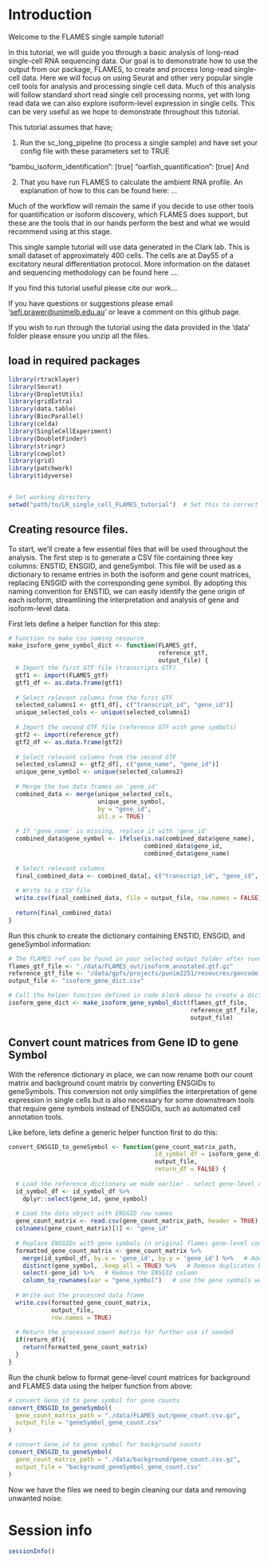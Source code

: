 # Introduction

Welcome to the FLAMES single sample tutorial!

In this tutorial, we will guide you through a basic analysis of long-read single-cell RNA sequencing data. Our goal is to demonstrate how to use the output from our package, FLAMES, to create and process long-read single-cell data. Here we will focus on using Seurat and other very popular single cell tools for analysis and processing single cell data. Much of this analysis will follow standard short read single cell processing norms, yet with long read data we can also explore isoform-level expression in single cells. This can be very useful as we hope to demonstrate throughout this tutorial.

This tutorial assumes that have;

1.  Run the sc_long_pipeline (to process a single sample) and have set your config file with these parameters set to TRUE

"bambu_isoform_identification": [true] "oarfish_quantification": [true] And

2.  That you have run FLAMES to calculate the ambient RNA profile. An explanation of how to this can be found here: ...

Much of the workflow will remain the same if you decide to use other tools for quantification or isoform discovery, which FLAMES does support, but these are the tools that in our hands perform the best and what we would recommend using at this stage.

This single sample tutorial will use data generated in the Clark lab. This is small dataset of approximately 400 cells. The cells are at Day55 of a excitatory neural differentiation protocol. More information on the dataset and sequencing methodology can be found here ....

If you find this tutorial useful please cite our work...

If you have questions or suggestions please email '[sefi.prawer\@unimelb.edu.au](mailto:sefi.prawer@unimelb.edu.au){.email}' or leave a comment on this github page.

If you wish to run through the tutorial using the data provided in the 'data' folder please ensure you unzip all the files.

## load in required packages

```r
library(rtracklayer)
library(Seurat)
library(DropletUtils)
library(gridExtra)
library(data.table)
library(BiocParallel)
library(celda)
library(SingleCellExperiment)
library(DoubletFinder)
library(stringr)
library(cowplot)
library(grid)
library(patchwork)
library(tidyverse)


# Set working directory
setwd("path/to/LR_single_cell_FLAMES_tutorial")  # Set this to correct location
```

## Creating resource files.

To start, we'll create a few essential files that will be used throughout the analysis. The first step is to generate a CSV file containing three key columns: ENSTID, ENSGID, and geneSymbol. This file will be used as a dictionary to rename entries in both the isoform and gene count matrices, replacing ENSGID with the corresponding gene symbol. By adopting this naming convention for ENSTID, we can easily identify the gene origin of each isoform, streamlining the interpretation and analysis of gene and isoform-level data.

First lets define a helper function for this step:

```r
# Function to make csv naming resource 
make_isoform_gene_symbol_dict <- function(FLAMES_gtf, 
                                          reference_gtf, 
                                          output_file) {
  # Import the first GTF file (transcripts GTF)
  gtf1 <- import(FLAMES_gtf)
  gtf1_df <- as.data.frame(gtf1)
  
  # Select relevant columns from the first GTF
  selected_columns1 <- gtf1_df[, c("transcript_id", "gene_id")]
  unique_selected_cols <- unique(selected_columns1)
  
  # Import the second GTF file (reference GTF with gene symbols)
  gtf2 <- import(reference_gtf)
  gtf2_df <- as.data.frame(gtf2)
  
  # Select relevant columns from the second GTF
  selected_columns2 <- gtf2_df[, c("gene_name", "gene_id")]
  unique_gene_symbol <- unique(selected_columns2)
  
  # Merge the two data frames on 'gene_id'
  combined_data <- merge(unique_selected_cols, 
                         unique_gene_symbol, 
                         by = "gene_id", 
                         all.x = TRUE)
  
  # If 'gene_name' is missing, replace it with 'gene_id'
  combined_data$gene_symbol <- ifelse(is.na(combined_data$gene_name), 
                                      combined_data$gene_id, 
                                      combined_data$gene_name)
  
  # Select relevant columns
  final_combined_data <- combined_data[, c("transcript_id", "gene_id", "gene_symbol")]
  
  # Write to a CSV file
  write.csv(final_combined_data, file = output_file, row.names = FALSE)
  
  return(final_combined_data)
}

```

Run this chunk to create the dictionary containing ENSTID, ENSGID, and geneSymbol information:

```r

# The FLAMES ref can be found in your selected output folder after running the Flames pipeline.
flames_gtf_file <- "./data/FLAMES_out/isoform_annotated.gtf.gz"
reference_gtf_file <- "/data/gpfs/projects/punim2251/resoucres/gencode.v47.annotation.gtf.gz"
output_file <- "isoform_gene_dict.csv"

# Call the helper function defined in code block above to create a dictionary containing corresponding gene information for each isoform
isoform_gene_dict <- make_isoform_gene_symbol_dict(flames_gtf_file,
                                                   reference_gtf_file,
                                                   output_file)

```

## Convert count matrices from Gene ID to gene Symbol

With the reference dictionary in place, we can now rename both our count matrix and background count matrix by converting ENSGIDs to geneSymbols. This conversion not only simplifies the interpretation of gene expression in single cells but is also necessary for some downstream tools that require gene symbols instead of ENSGIDs, such as automated cell annotation tools.

Like before, lets define a generic helper function first to do this:

```r
convert_ENSGID_to_geneSymbol <- function(gene_count_matrix_path, 
                                         id_symbol_df = isoform_gene_dict, 
                                         output_file,
                                         return_df = FALSE) {
  
  # Load the reference dictionary we made earlier - select gene-level cols
  id_symbol_df <- id_symbol_df %>%
    dplyr::select(gene_id, gene_symbol)
  
  # Load the data object with ENSGID row names
  gene_count_matrix <- read.csv(gene_count_matrix_path, header = TRUE)
  colnames(gene_count_matrix)[1] <- "gene_id"
  
  # Replace ENSGIDs with gene symbols in original flames gene-level count matrix
  formatted_gene_count_matrix <- gene_count_matrix %>%
    merge(id_symbol_df, by.x = 'gene_id', by.y = 'gene_id') %>%   # Add gene symbol information
    distinct(gene_symbol, .keep_all = TRUE) %>%   # Remove duplicates based on gene symbol
    select(-gene_id) %>%   # Remove the ENSGID column
    column_to_rownames(var = "gene_symbol")   # use the gene symbols we added as rownames
  
  # Write out the processed data frame
  write.csv(formatted_gene_count_matrix, 
            output_file, 
            row.names = TRUE)
  
  # Return the processed count matrix for further use if needed
  if(return_df){
    return(formatted_gene_count_matrix)
  }
}

```

Run the chunk below to format gene-level count matrices for background and FLAMES data using the helper function from above:

```r

# convert Gene_id to gene symbol for gene counts
convert_ENSGID_to_geneSymbol(
  gene_count_matrix_path = "./data/FLAMES_out/gene_count.csv.gz",
  output_file = "geneSymbol_gene_count.csv"
)

# convert Gene_id to gene symbol for background counts
convert_ENSGID_to_geneSymbol(
  gene_count_matrix_path = "./data/background/gene_count.csv.gz",
  output_file = "background_geneSymbol_gene_count.csv"
)

```

Now we have the files we need to begin cleaning our data and removing unwanted noise.

# Session info

```r
sessionInfo()
```
